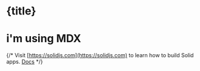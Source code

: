 

<ArticleHead
  title={title}
  date={date}
  description={description}
  thumbnailUrl={thumbnailUrl}
/>

# {title}

# i'm using MDX

{/* Visit [https://solidjs.com](https://solidjs.com) to learn how to build Solid apps. <A href="/docs">Docs</A> */}
